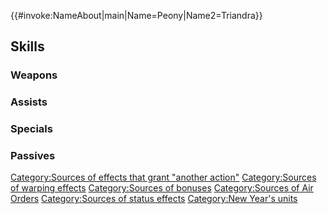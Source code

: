 {{#invoke:NameAbout|main|Name=Peony|Name2=Triandra}}{{HeroPage Tabs}}
{{Hero Infobox
|Name=Peony
|Title=Álfar Dream Duo
|WeaponType=Green Tome
|MoveType=Flying
|Origin=Fire Emblem Heroes
|Gender=FF
|duo=Grants another action, Atk/Spd/Def/Res+3, and the "unit can move to a space adjacent to any ally within 2 spaces" status to adjacent ally with the highest HP for 1 turn. (Allies with Sing or Dance can be granted this effect as well. If multiple units meet the conditions, effect will not trigger.)
|secondPerson=Triandra
|Duel=190
|actorEN=Ryan Bartley,Lexi Klein
|actorJP=和氣あず未,井口裕香
|artist=切符
|additionDate=December 28, 2020
|releaseDate=January 1, 2021
|cv1=0
|cv2=400100
|TagID=比翼ピアニー
|InternalID=606
|Properties=special,duo,refresher,specRate_202402
|description=Peony, bringer of sweet dreams and Triandra, deliverer of nightmares. Which dreams might they lay upon Askr?
}}
{{Stats Page
|Lv1HP=16|Lv1ATK=6|Lv1SPD=10|Lv1DEF=3|Lv1RES=4
|GRHP=50|GRATK=65|GRSPD=70|GRDEF=30|GRRES=45
}}
==Skills==
===Weapons===
{{Weapons Table
|weapon1=Wind
|weapon1Default=1
|weapon1Unlock=1
|weapon2=Elwind
|weapon2Default=2
|weapon2Unlock=2
|weapon3=Rexcalibur
|weapon3Default=4
|weapon3Unlock=3
|weapon4=Bond of the Álfar
|weapon4Default=5
|weapon4Unlock=5
}}
===Assists===
{{Assists Table
|assist1=Dance
|assist1Default=4
|assist1Unlock=3
|assist2=Gentle Dream
|assist2Unlock=5
}}
===Specials===
{{Specials Table}}
===Passives===
{{Passives Table
|passiveA1=Atk/Spd Bond 1
|passiveA2=Atk/Spd Bond 2
|passiveA3=Atk/Spd Bond 3
|passiveA4=Atk/Spd Bond 4
|passiveA1Unlock=2
|passiveA2Unlock=3
|passiveA3Unlock=4
|passiveA4Unlock=5
|passiveB1=Res Cantrip 1
|passiveB2=Res Cantrip 2
|passiveB3=Res Cantrip 3
|passiveB1Unlock=1
|passiveB2Unlock=2
|passiveB3Unlock=4
|passiveC1=Spur Atk 1
|passiveC2=Drive Atk 1
|passiveC3=Drive Atk 2
|passiveC4=Joint Drive Atk
|passiveC1Unlock=2
|passiveC2Unlock=3
|passiveC3Unlock=4
|passiveC4Unlock=5
}}
{{Heroes Navbox}}
[[Category:Sources of effects that grant "another action"]][[Category:Sources of warping effects]][[Category:Sources of bonuses]][[Category:Sources of Air Orders]][[Category:Sources of status effects]]
[[Category:New Year's units]]